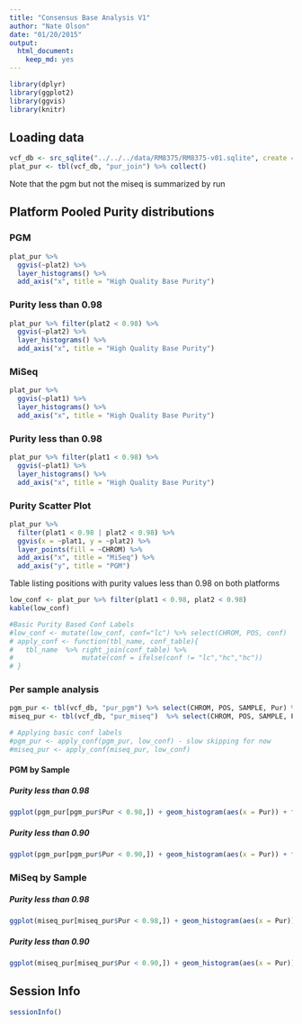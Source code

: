 ```yaml
---
title: "Consensus Base Analysis V1"
author: "Nate Olson"
date: "01/20/2015"
output:
  html_document:
    keep_md: yes
---
```


```r
library(dplyr)
library(ggplot2)
library(ggvis)
library(knitr)
```

## Loading data
```r
vcf_db <- src_sqlite("../../../data/RM8375/RM8375-v01.sqlite", create = TRUE)
plat_pur <- tbl(vcf_db, "pur_join") %>% collect()
```

Note that the pgm but not the miseq is summarized by run

## Platform Pooled Purity distributions
### PGM
```r
plat_pur %>%
  ggvis(~plat2) %>%
  layer_histograms() %>%
  add_axis("x", title = "High Quality Base Purity")
```

### Purity less than 0.98
```r
plat_pur %>% filter(plat2 < 0.98) %>%
  ggvis(~plat2) %>%
  layer_histograms() %>%
  add_axis("x", title = "High Quality Base Purity")
```

### MiSeq
```r
plat_pur %>%
  ggvis(~plat1) %>%
  layer_histograms() %>%
  add_axis("x", title = "High Quality Base Purity") 
```

### Purity less than 0.98
```r
plat_pur %>% filter(plat1 < 0.98) %>%
  ggvis(~plat1) %>%
  layer_histograms() %>%
  add_axis("x", title = "High Quality Base Purity")
```

### Purity Scatter Plot
```r
plat_pur %>%
  filter(plat1 < 0.98 | plat2 < 0.98) %>%
  ggvis(x = ~plat1, y = ~plat2) %>%
  layer_points(fill = ~CHROM) %>%
  add_axis("x", title = "MiSeq") %>%
  add_axis("y", title = "PGM")
```

Table listing positions with purity values less than 0.98 on both platforms
```r
low_conf <- plat_pur %>% filter(plat1 < 0.98, plat2 < 0.98)
kable(low_conf)
```


```r
#Basic Purity Based Conf Labels
#low_conf <- mutate(low_conf, conf="lc") %>% select(CHROM, POS, conf)
# apply_conf <- function(tbl_name, conf_table){
#   tbl_name  %>% right_join(conf_table) %>% 
#                 mutate(conf = ifelse(conf != "lc","hc","hc"))
# }
```


### Per sample analysis
```r
pgm_pur <- tbl(vcf_db, "pur_pgm") %>% select(CHROM, POS, SAMPLE, Pur) %>% collect()
miseq_pur <- tbl(vcf_db, "pur_miseq")  %>% select(CHROM, POS, SAMPLE, Pur) %>% collect()
```


```r
# Applying basic conf labels
#pgm_pur <- apply_conf(pgm_pur, low_conf) - slow skipping for now
#miseq_pur <- apply_conf(miseq_pur, low_conf)
```

#### PGM by Sample
##### Purity less than 0.98
```r
ggplot(pgm_pur[pgm_pur$Pur < 0.98,]) + geom_histogram(aes(x = Pur)) + facet_wrap(~SAMPLE) + theme_bw()
```

##### Purity less than 0.90
```r
ggplot(pgm_pur[pgm_pur$Pur < 0.90,]) + geom_histogram(aes(x = Pur)) + facet_wrap(~SAMPLE) + theme_bw()
```

### MiSeq by Sample
##### Purity less than 0.98
```r
ggplot(miseq_pur[miseq_pur$Pur < 0.98,]) + geom_histogram(aes(x = Pur)) + facet_wrap(~SAMPLE) + theme_bw()
```

##### Purity less than 0.90
```r
ggplot(miseq_pur[miseq_pur$Pur < 0.90,]) + geom_histogram(aes(x = Pur)) + facet_wrap(~SAMPLE) + theme_bw()
```


## Session Info
```r
sessionInfo()
```




